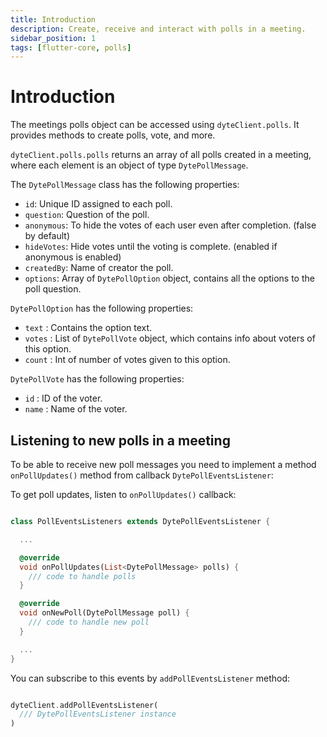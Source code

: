 ```yaml
---
title: Introduction
description: Create, receive and interact with polls in a meeting.
sidebar_position: 1
tags: [flutter-core, polls]
---
```


# Introduction

The meetings polls object can be accessed using `dyteClient.polls`. It provides
methods to create polls, vote, and more.

`dyteClient.polls.polls` returns an array of all polls created in a meeting,
where each element is an object of type `DytePollMessage`.

The `DytePollMessage` class has the following properties:

- `id`: Unique ID assigned to each poll.
- `question`: Question of the poll.
- `anonymous`: To hide the votes of each user even after completion. (false by
  default)
- `hideVotes`: Hide votes until the voting is complete. (enabled if anonymous is
  enabled)
- `createdBy`: Name of creator the poll.
- `options`: Array of `DytePollOption` object, contains all the options to the
  poll question.

`DytePollOption` has the following properties:

- `text` : Contains the option text.
- `votes` : List of `DytePollVote` object, which contains info about voters of
  this option.
- `count` : Int of number of votes given to this option.

`DytePollVote` has the following properties:

- `id` : ID of the voter.
- `name` : Name of the voter.

## Listening to new polls in a meeting

To be able to receive new poll messages you need to implement a method
`onPollUpdates()` method from callback `DytePollEventsListener`:

To get poll updates, listen to `onPollUpdates()` callback:

```dart

class PollEventsListeners extends DytePollEventsListener {

  ...

  @override
  void onPollUpdates(List<DytePollMessage> polls) {
    /// code to handle polls
  }

  @override
  void onNewPoll(DytePollMessage poll) {
    /// code to handle new poll
  }

  ...
}

```

You can subscribe to this events by `addPollEventsListener` method:

```dart

dyteClient.addPollEventsListener(
  /// DytePollEventsListener instance
)

```
